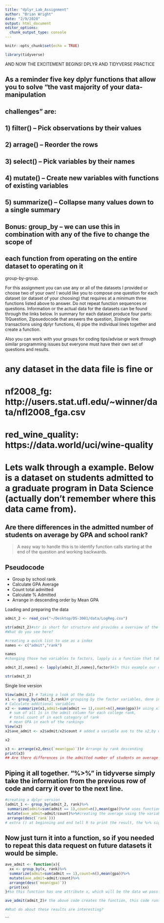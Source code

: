 ```yaml
---
title: "dplyr_Lab_Assignment"
author: "Brian Wright"
date: "2/9/2020"
output: html_document
editor_options: 
  chunk_output_type: console
---
```


```r
knitr::opts_chunk$set(echo = TRUE)
```

```r
library(tidyverse)
```


################## AND NOW THE EXCITEMENT BEGINS! DPLYR AND TIDYVERSE PRACTICE 

## As a reminder five key dplyr functions that allow you to solve "the vast majority of your data-manipulation
## challenges" are:

## 1) filter() -- Pick observations by their values
## 2) arrage() -- Reorder the rows
## 3) select() -- Pick variables by their names
## 4) mutate() -- Create new variables with functions of existing variables
## 5) summarize() -- Collapse many values down to a single summary
## Bonus: group_by -- we can use this in combination with any of the five to change the scope of
## each function from operating on the entire dataset to operating on it 
group-by-group.


For this assignment you can use any or all of the datasets I 
provided or choose two of your own!  I would like you to compose 
one question for each dataset (or dataset of your choosing) that requires at a minimum three functions listed above to answer. Do not repeat function sequences or questions.  Information or the actual data for the datasets can be found through the links below. In summary for each dataset produce four parts: 1)Question, 2)psuedocode that answers the question, 3)single line transactions using dplyr functions, 4) pipe the individual lines together and create a function. 

Also you can work with your groups for coding tips/advise or work through similar programming issues but everyone must have their own set of questions and results. 

# any dataset in the data file is fine or 

# nf2008_fg: http://users.stat.ufl.edu/~winner/data/nfl2008_fga.csv

# red_wine_quality: https://data.world/uci/wine-quality


# Lets walk through a example. Below is a dataset on students admitted to a graduate program in Data Science (actually don't remember where this data came from). 

## Are there differences in the admitted number of students on average by GPA and school rank?

  >A easy way to handle this is to identify function calls starting at the end of the question and working backwards. 

## Pseudocode 
  - Group by school rank
  - Calculate GPA Average
  - Count total admitted 
  - Calculate % Admitted
  - Arrange in descending order by Mean GPA


Loading and preparing the data 
```r
admit_2 <- read_csv("~/Desktop/DS-3001/data/LogReg.csv")

str(admit_2)#str is short for structure and provides a overview of the data
#What do you see here?

#creating a quick list to use as a index
names <- c("admit","rank")

names
#changing those two variables to factors, lapply is a function that takes a function and applies the given function to your data

admit_2[,names] <- lapply(admit_2[,names],factor)#In this example our data is "admit_2" we are using "[ ,names]" to only target the admit and rank variables and the function we are placing into lapply is "factor" which changes given variables to factors. 

str(admit_2)

```

Single line version 
```r

View(admit_2) # Taking a look at the data
x1 <- group_by(admit_2,rank)# grouping by the factor variables, done in the background 
# Calculate additional variables
x2 <- summarize(x1,admit=sum(admit == 1),count=n(),mean(gpa))# using x1 from above we are generating three variables a 
  # sum of all 1s in the admit column for each college rank,
  # total count of in each category of rank 
  # mean GPA in each of the rankings
View(x2)
x2$ave_admit <- x2$admit/x2$count # added a variable ave to the x2,by dividing total admitted by total count for each of the ranking levels. The "$" is a atomic symbol that's used to local specific columns in our dataframe

x2

x3 <- arrange(x2,desc(`mean(gpa)`))# Arrange by rank descending 
print(x3)
## Are there differences in the admitted number of students on average by GPA and school rank?

```

## Piping it all together. "%>%" in tidyverse simply take the information from the previous row of code and carry it over to the next line. 
```r
#creating a dplyr version
(admit_1 <- group_by(admit_2, rank)%>%
 summarize(admit=sum(admit == 1),count=n(),mean(gpa))%>%# uses functions to create new variables
 mutate(ave_admit=admit/count)%>%#creating the average using the variables from above. 
 arrange(desc(`rank`)))
# extra () at beginning and end tell R to print the result, the %>% sign is used for dplyr functions and essentially takes the results from the previous line and inputs into the next. 

```


## Now just turn it into a function, so if you needed to repeat this data request on future datasets it would be simple. 
```r
ave_admit <- function(x){
  xx <- group_by(x, rank)%>%
  summarize(admit=sum(admit == 1),count=n(),mean(gpa))%>%
  mutate(ave_admit=admit/count)%>%  
  arrange(desc(`mean(gpa)`))
  print(xx)
}#so this function has one attribute x, which will be the data we pass into the function once it's created. 
```

```r
ave_admit(admit_2)# the above code creates the function, this code runs the function. The results of which are the same.

#What do about these results are interesting? 

```






















































```

